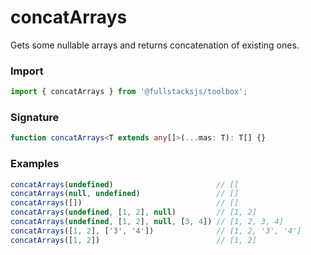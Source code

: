 # concatArrays

Gets some nullable arrays and returns concatenation of existing ones.

### Import

```typescript copy
import { concatArrays } from '@fullstacksjs/toolbox';
```

### Signature

```typescript copy
function concatArrays<T extends any[]>(...mas: T): T[] {}
```

### Examples

```typescript copy
concatArrays(undefined)                       // []
concatArrays(null, undefined)                 // []
concatArrays([])                              // []
concatArrays(undefined, [1, 2], null)         // [1, 2]
concatArrays(undefined, [1, 2], null, [3, 4]) // [1, 2, 3, 4]
concatArrays([1, 2], ['3', '4'])              // [1, 2, '3', '4']
concatArrays([1, 2])                          // [1, 2]
```
